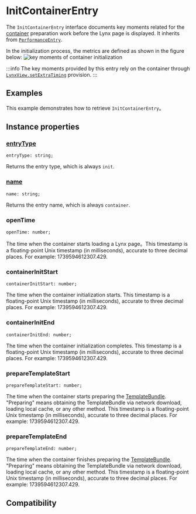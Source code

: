 # InitContainerEntry

The `InitContainerEntry` interface documents key moments related for the [container](/guide/spec#container) preparation work before the Lynx page is displayed. It inherits from [`PerformanceEntry`](/api/lynx-api/performance-api/performance-entry).

In the initialization process, the metrics are defined as shown in the figure below:
![key moments of container initialization](https://lf-lynx.tiktok-cdns.com/obj/lynx-artifacts-oss-sg/lynx-website/assets/doc/init-container-entry.png)

:::info
The key moments provided by this entry rely on the container through [`LynxView.setExtraTiming`](/api/lynx-native-api/lynx-view/set-extra-timing) provision.
:::

## Examples

This example demonstrates how to retrieve `InitContainerEntry`。


<Go
  example="performance-api"
  defaultFile="src/init-container-entry/index.tsx"
  defaultEntryFile="dist/init-container-entry.lynx.bundle"
  img="https://lf-lynx.tiktok-cdns.com/obj/lynx-artifacts-oss-sg/lynx-website/assets/doc/init-container-entry-demo.jpeg"
  entry="src/init-container-entry"
  highlight="{10-22}"
/>

## Instance properties

### [entryType](/api/lynx-api/performance-api/performance-entry#entryType)

```tsx
entryType: string;
```

Returns the entry type, which is always `init`.

### [name](/api/lynx-api/performance-api/performance-entry#name)

```tsx
name: string;
```

Returns the entry name, which is always `container`.

### openTime

```tsx
openTime: number;
```

The time when the container starts loading a Lynx page。This timestamp is a floating-point Unix timestamp (in milliseconds), accurate to three decimal places. For example: 1739594612307.429.

### containerInitStart

```tsx
containerInitStart: number;
```

The time when the container initialization starts. This timestamp is a floating-point Unix timestamp (in milliseconds), accurate to three decimal places. For example: 1739594612307.429.

### containerInitEnd

```tsx
containerInitEnd: number;
```

The time when the container initialization completes. This timestamp is a floating-point Unix timestamp (in milliseconds), accurate to three decimal places. For example: 1739594612307.429.

### prepareTemplateStart

```tsx
prepareTemplateStart: number;
```

The time when the container starts preparing the [TemplateBundle](/guide/spec#app-bundle-aka-template-bundle). "Preparing" means obtaining the TemplateBundle via network download, loading local cache, or any other method. This timestamp is a floating-point Unix timestamp (in milliseconds), accurate to three decimal places. For example: 1739594612307.429.

### prepareTemplateEnd

```tsx
prepareTemplateEnd: number;
```

The time when the container finishes preparing the [TemplateBundle](/guide/spec#app-bundle-aka-template-bundle). "Preparing" means obtaining the TemplateBundle via network download, loading local cache, or any other method. This timestamp is a floating-point Unix timestamp (in milliseconds), accurate to three decimal places. For example: 1739594612307.429.

## Compatibility


<LegacyCompatTable metadata="lynx-api/performance-api/performance-entry/init-container-entry" />
